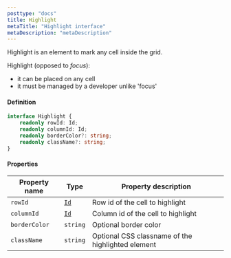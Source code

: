 ```yaml
---
posttype: "docs"
title: Highlight
metaTitle: "Highlight interface"
metaDescription: "metaDescription"
--- 
```


Highlight is an element to mark any cell inside the grid.

Highlight (opposed to *focus*):
- it can be placed on any cell
- it must be managed by a developer unlike 'focus'


#### Definition

```ts
interface Highlight {
    readonly rowId: Id;
    readonly columnId: Id;
    readonly borderColor?: string;
    readonly className?: string;
}
```

#### Properties

| Property name     | Type                                      | Property description |
| -----------       | ------                                    | -------------------- |
| `rowId`           | [`Id`](/docs/3.0/7-api/1-types/4-id/)     | Row id of the cell to highlight  |
| `columnId`        | [`Id`](/docs/3.0/7-api/1-types/4-id/)     | Column id of the cell to highlight  |
| `borderColor`     | `string`                                  | Optional border color |
| `className`       | `string`                                  | Optional CSS classname of the highlighted element  |
